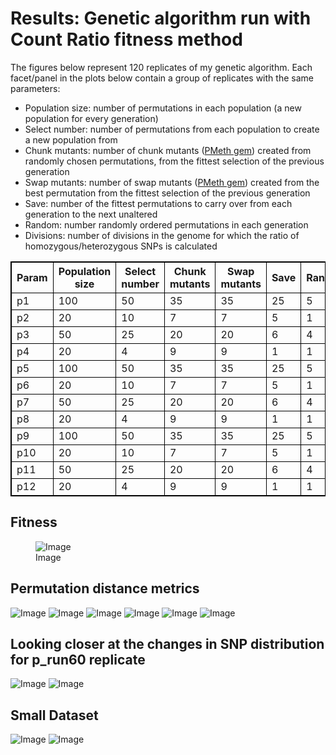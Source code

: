 Results: Genetic algorithm run with Count Ratio fitness method
========================================================

The figures below represent 120 replicates of my genetic algorithm.
Each facet/panel in the plots below contain a group of replicates with the same parameters:

- Population size: number of permutations in each population (a new population for every generation)
- Select number: number of permutations from each population to create a new population from
- Chunk mutants: number of chunk mutants ([PMeth gem](https://github.com/edwardchalstrey1/pmeth)) created from randomly chosen permutations, from the fittest selection of the previous generation
- Swap mutants: number of swap mutants ([PMeth gem](https://github.com/edwardchalstrey1/pmeth)) created from the best permutation from the fittest selection of the previous generation
- Save: number of the fittest permutations to carry over from each generation to the next unaltered
- Random: number randomly ordered permutations in each generation
- Divisions: number of divisions in the genome for which the ratio of homozygous/heterozygous SNPs is calculated

<style>
table,th,td
{
border:1px solid black;
}
</style>

<table>

  <tr><th>Param</th><th>Population size</th><th>Select number</th><th>Chunk mutants</th><th>Swap mutants</th><th>Save</th><th>Random</th><th>Divisions (1000s)</th></tr>
  
  <tr> <td>p1</td> <td>100</td> <td>50</td> <td>35</td> <td>35</td> <td>25</td> <td>5</td> <td>1</td> </tr>
  <tr> <td>p2</td> <td>20</td> <td>10</td> <td>7</td> <td>7</td> <td>5</td> <td>1</td> <td>1</td> </tr>
  <tr> <td>p3</td> <td>50</td> <td>25</td> <td>20</td> <td>20</td> <td>6</td> <td>4</td> <td>1</td> </tr>
  <tr> <td>p4</td> <td>20</td> <td>4</td> <td>9</td> <td>9</td> <td>1</td> <td>1</td> <td>1</td> </tr>
  
  <tr> <td>p5</td> <td>100</td> <td>50</td> <td>35</td> <td>35</td> <td>25</td> <td>5</td> <td>10</td> </tr>
  <tr> <td>p6</td> <td>20</td> <td>10</td> <td>7</td> <td>7</td> <td>5</td> <td>1</td> <td>10</td> </tr>
  <tr> <td>p7</td> <td>50</td> <td>25</td> <td>20</td> <td>20</td> <td>6</td> <td>4</td> <td>10</td> </tr>
  <tr> <td>p8</td> <td>20</td> <td>4</td> <td>9</td> <td>9</td> <td>1</td> <td>1</td> <td>10</td> </tr>
  
  <tr> <td>p9</td> <td>100</td> <td>50</td> <td>35</td> <td>35</td> <td>25</td> <td>5</td> <td>100</td> </tr>
  <tr> <td>p10</td> <td>20</td> <td>10</td> <td>7</td> <td>7</td> <td>5</td> <td>1</td> <td>100</td> </tr>
  <tr> <td>p11</td> <td>50</td> <td>25</td> <td>20</td> <td>20</td> <td>6</td> <td>4</td> <td>100</td> </tr>
  <tr> <td>p12</td> <td>20</td> <td>4</td> <td>9</td> <td>9</td> <td>1</td> <td>1</td> <td>100</td> </tr>
</table>

Fitness
----
![Image](https://github.com/edwardchalstrey1/fragmented_genome_with_snps/blob/master/arabidopsis_datasets/10K_dataset4/umbrella_plot_fits_total.png?raw=true)

Permutation distance metrics
-----

![Image](https://github.com/edwardchalstrey1/fragmented_genome_with_snps/blob/master/arabidopsis_datasets/10K_dataset4/umbrella_plot_%5B%22dev%22%5D.png?raw=true)
![Image](https://github.com/edwardchalstrey1/fragmented_genome_with_snps/blob/master/arabidopsis_datasets/10K_dataset4/umbrella_plot_%5B%22square%22%5D.png?raw=true)
![Image](https://github.com/edwardchalstrey1/fragmented_genome_with_snps/blob/master/arabidopsis_datasets/10K_dataset4/umbrella_plot_%5B%22ham%22%5D.png?raw=true)
![Image](https://github.com/edwardchalstrey1/fragmented_genome_with_snps/blob/master/arabidopsis_datasets/10K_dataset4/umbrella_plot_%5B%22r_dist%22%5D.png?raw=true)
![Image](https://github.com/edwardchalstrey1/fragmented_genome_with_snps/blob/master/arabidopsis_datasets/10K_dataset4/umbrella_plot_%5B%22lcs%22%5D.png?raw=true)
![Image](https://github.com/edwardchalstrey1/fragmented_genome_with_snps/blob/master/arabidopsis_datasets/10K_dataset4/umbrella_plot_%5B%22kt%22%5D.png?raw=true)

Looking closer at the changes in SNP distribution for p_run60 replicate
------

![Image](https://github.com/edwardchalstrey1/fragmented_genome_with_snps/blob/master/arabidopsis_datasets/10K_dataset4/p_run60/images_hyp.gif?raw=true)
![Image](https://github.com/edwardchalstrey1/fragmented_genome_with_snps/blob/master/arabidopsis_datasets/10K_dataset4/p_run60/images_hm.gif?raw=true)

Small Dataset
------------

![Image](https://github.com/edwardchalstrey1/fragmented_genome_with_snps/blob/master/arabidopsis_datasets/small_dataset2final/count_ratio/images_hyp.gif?raw=true)
![Image](https://github.com/edwardchalstrey1/fragmented_genome_with_snps/blob/master/arabidopsis_datasets/small_dataset2final/count_ratio/images_hm.gif?raw=true)